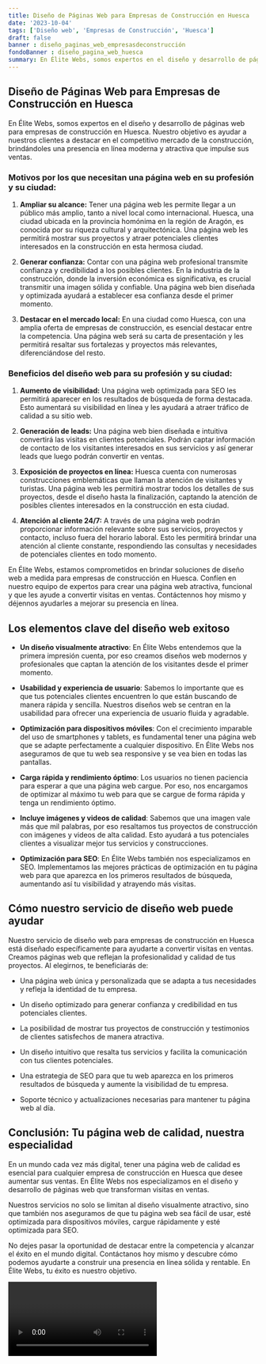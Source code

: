 ```yaml
---
title: Diseño de Páginas Web para Empresas de Construcción en Huesca
date: '2023-10-04'
tags: ['Diseño web', 'Empresas de Construcción', 'Huesca']
draft: false
banner : diseño_paginas_web_empresasdeconstrucción
fondoBanner : diseño_pagina_web_huesca
summary: En Élite Webs, somos expertos en el diseño y desarrollo de páginas web para empresas de construcción en Huesca. Nuestro objetivo es ayudar a nuestros clientes a destacar en el competitivo mercado de la construcción, brindándoles una presencia en línea moderna y atractiva que impulse sus ventas.
---
```


## Diseño de Páginas Web para Empresas de Construcción en Huesca

En Élite Webs, somos expertos en el diseño y desarrollo de páginas web para empresas de construcción en Huesca. Nuestro objetivo es ayudar a nuestros clientes a destacar en el competitivo mercado de la construcción, brindándoles una presencia en línea moderna y atractiva que impulse sus ventas.

### Motivos por los que necesitan una página web en su profesión y su ciudad:

1. **Ampliar su alcance:** Tener una página web les permite llegar a un público más amplio, tanto a nivel local como internacional. Huesca, una ciudad ubicada en la provincia homónima en la región de Aragón, es conocida por su riqueza cultural y arquitectónica. Una página web les permitirá mostrar sus proyectos y atraer potenciales clientes interesados en la construcción en esta hermosa ciudad.

2. **Generar confianza:** Contar con una página web profesional transmite confianza y credibilidad a los posibles clientes. En la industria de la construcción, donde la inversión económica es significativa, es crucial transmitir una imagen sólida y confiable. Una página web bien diseñada y optimizada ayudará a establecer esa confianza desde el primer momento.

3. **Destacar en el mercado local:** En una ciudad como Huesca, con una amplia oferta de empresas de construcción, es esencial destacar entre la competencia. Una página web será su carta de presentación y les permitirá resaltar sus fortalezas y proyectos más relevantes, diferenciándose del resto.

### Beneficios del diseño web para su profesión y su ciudad:

1. **Aumento de visibilidad:** Una página web optimizada para SEO les permitirá aparecer en los resultados de búsqueda de forma destacada. Esto aumentará su visibilidad en línea y les ayudará a atraer tráfico de calidad a su sitio web.

2. **Generación de leads:** Una página web bien diseñada e intuitiva convertirá las visitas en clientes potenciales. Podrán captar información de contacto de los visitantes interesados en sus servicios y así generar leads que luego podrán convertir en ventas.

3. **Exposición de proyectos en línea:** Huesca cuenta con numerosas construcciones emblemáticas que llaman la atención de visitantes y turistas. Una página web les permitirá mostrar todos los detalles de sus proyectos, desde el diseño hasta la finalización, captando la atención de posibles clientes interesados en la construcción en esta ciudad.

4. **Atención al cliente 24/7:** A través de una página web podrán proporcionar información relevante sobre sus servicios, proyectos y contacto, incluso fuera del horario laboral. Esto les permitirá brindar una atención al cliente constante, respondiendo las consultas y necesidades de potenciales clientes en todo momento.

En Élite Webs, estamos comprometidos en brindar soluciones de diseño web a medida para empresas de construcción en Huesca. Confíen en nuestro equipo de expertos para crear una página web atractiva, funcional y que les ayude a convertir visitas en ventas. Contáctennos hoy mismo y déjennos ayudarles a mejorar su presencia en línea.

<GifSeo />

<Cta />

## Los elementos clave del diseño web exitoso

- **Un diseño visualmente atractivo**: En Élite Webs entendemos que la primera impresión cuenta, por eso creamos diseños web modernos y profesionales que captan la atención de los visitantes desde el primer momento.

- **Usabilidad y experiencia de usuario**: Sabemos lo importante que es que tus potenciales clientes encuentren lo que están buscando de manera rápida y sencilla. Nuestros diseños web se centran en la usabilidad para ofrecer una experiencia de usuario fluida y agradable.

- **Optimización para dispositivos móviles**: Con el crecimiento imparable del uso de smartphones y tablets, es fundamental tener una página web que se adapte perfectamente a cualquier dispositivo. En Élite Webs nos aseguramos de que tu web sea responsive y se vea bien en todas las pantallas.

- **Carga rápida y rendimiento óptimo**: Los usuarios no tienen paciencia para esperar a que una página web cargue. Por eso, nos encargamos de optimizar al máximo tu web para que se cargue de forma rápida y tenga un rendimiento óptimo.

- **Incluye imágenes y videos de calidad**: Sabemos que una imagen vale más que mil palabras, por eso resaltamos tus proyectos de construcción con imágenes y videos de alta calidad. Esto ayudará a tus potenciales clientes a visualizar mejor tus servicios y construcciones.

- **Optimización para SEO**: En Élite Webs también nos especializamos en SEO. Implementamos las mejores prácticas de optimización en tu página web para que aparezca en los primeros resultados de búsqueda, aumentando así tu visibilidad y atrayendo más visitas.

## Cómo nuestro servicio de diseño web puede ayudar

Nuestro servicio de diseño web para empresas de construcción en Huesca está diseñado específicamente para ayudarte a convertir visitas en ventas. Creamos páginas web que reflejan la profesionalidad y calidad de tus proyectos. Al elegirnos, te beneficiarás de:

- Una página web única y personalizada que se adapta a tus necesidades y refleja la identidad de tu empresa.

- Un diseño optimizado para generar confianza y credibilidad en tus potenciales clientes.

- La posibilidad de mostrar tus proyectos de construcción y testimonios de clientes satisfechos de manera atractiva.

- Un diseño intuitivo que resalta tus servicios y facilita la comunicación con tus clientes potenciales.

- Una estrategia de SEO para que tu web aparezca en los primeros resultados de búsqueda y aumente la visibilidad de tu empresa.

- Soporte técnico y actualizaciones necesarias para mantener tu página web al día.

## Conclusión: Tu página web de calidad, nuestra especialidad

En un mundo cada vez más digital, tener una página web de calidad es esencial para cualquier empresa de construcción en Huesca que desee aumentar sus ventas. En Élite Webs nos especializamos en el diseño y desarrollo de páginas web que transforman visitas en ventas.

Nuestros servicios no solo se limitan al diseño visualmente atractivo, sino que también nos aseguramos de que tu página web sea fácil de usar, esté optimizada para dispositivos móviles, cargue rápidamente y esté optimizada para SEO.

No dejes pasar la oportunidad de destacar entre la competencia y alcanzar el éxito en el mundo digital. Contáctanos hoy mismo y descubre cómo podemos ayudarte a construir una presencia en línea sólida y rentable. En Élite Webs, tu éxito es nuestro objetivo.

<Video />

<CtaBot job='Empresas de Construcción' city='Huesca'/>

<Gmaps query='Huesca+españa+maps' />